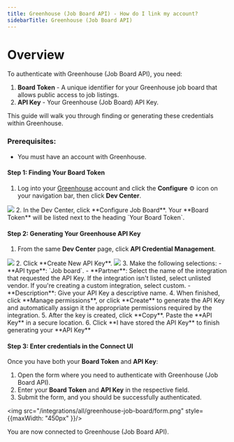 ```yaml
---
title: Greenhouse (Job Board API) - How do I link my account?
sidebarTitle: Greenhouse (Job Board API)
---
```



# Overview

To authenticate with Greenhouse (Job Board API), you need:
1. **Board Token** - A unique identifier for your Greenhouse job board that allows public access to job listings.
2. **API Key** - Your Greenhouse (Job Board) API Key.

This guide will walk you through finding or generating these credentials within Greenhouse.

### Prerequisites:

- You must have an account with Greenhouse.

#### Step 1: Finding Your Board Token
1. Log into your [Greenhouse](https://app.greenhouse.io/users/sign_in) account and click the **Configure** ⚙️ icon on your navigation bar, then click **Dev Center**.
<img src="/integrations/all/greenhouse-basic/greenhouse_1.png" />
2. In the Dev Center, click **Configure Job Board**. Your **Board Token** will be listed next to the heading `Your Board Token`.

#### Step 2: Generating Your Greenhouse API Key

1. From the same **Dev Center** page, click **API Credential Management**.
<img src="/integrations/all/greenhouse-basic/greenhouse_2.png" />
2. Click **Create New API Key**.
<img src="/integrations/all/greenhouse-basic/greenhouse_3.png" />
3. Make the following selections:
    - **API type**: `Job board`.
    - **Partner**: Select the name of the integration that requested the API Key. If the integration isn't listed, select unlisted vendor. If you're creating a custom integration, select custom.
    - **Description**: Give your API Key a descriptive name.
4. When finished, click **Manage permissions**, or click **Create** to generate the API Key and automatically assign it the appropriate permissions required by the integration.
5. After the key is created, click **Copy**. Paste the **API Key** in a secure location.
6. Click **I have stored the API Key** to finish generating your **API Key**

#### Step 3: Enter credentials in the Connect UI

Once you have both your **Board Token** and **API Key**:
1. Open the form where you need to authenticate with Greenhouse (Job Board API).
2. Enter your **Board Token** and **API Key** in the respective field.
3. Submit the form, and you should be successfully authenticated.

<img src="/integrations/all/greenhouse-job-board/form.png" style={{maxWidth: "450px" }}/>

You are now connected to Greenhouse (Job Board API).